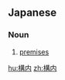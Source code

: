 ==Japanese==
{{ja-kanjitab|こう|ない|yomi=o}}

===Noun===
{{ja-noun|こうない|kyu=構內}}

# [[premises]]

[[hu:構内]]
[[zh:構内]]